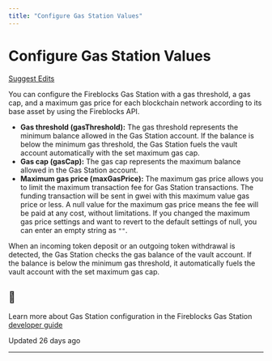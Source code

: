 ```yaml
---
title: "Configure Gas Station Values"
---
```

  
  # Configure Gas Station Values

[Suggest Edits](/edit/configure-gas-station-values)

You can configure the Fireblocks Gas Station with a gas threshold, a gas cap, and a maximum gas price for each blockchain network according to its base asset by using the Fireblocks API.

*   **Gas threshold (gasThreshold):** The gas threshold represents the minimum balance allowed in the Gas Station account. If the balance is below the minimum gas threshold, the Gas Station fuels the vault account automatically with the set maximum gas cap.
*   **Gas cap (gasCap):** The gas cap represents the maximum balance allowed in the Gas Station account.
*   **Maximum gas price (maxGasPrice):** The maximum gas price allows you to limit the maximum transaction fee for Gas Station transactions. The funding transaction will be sent in gwei with this maximum value gas price or less. A null value for the maximum gas price means the fee will be paid at any cost, without limitations. If you changed the maximum gas price settings and want to revert to the default settings of null, you can enter an empty string as `""`.

When an incoming token deposit or an outgoing token withdrawal is detected, the Gas Station checks the gas balance of the vault account. If the balance is below the minimum gas threshold, it automatically fuels the vault account with the set maximum gas cap.

<Info>

## 📘

Learn more about Gas Station configuration in the Fireblocks Gas Station [developer guide](/reference/set-the-gas-station-values)



</Info>

Updated 26 days ago

* * *